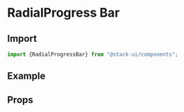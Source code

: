 
<Meta title="Components/RadialProgressBar" component="RadialProgressBar" />

<Story name="Import" />

# RadialProgress Bar

## Import

```jsx
import {RadialProgressBar} from "@stack-ui/components";
```
## Example

<Preview withToolbar>
    <Story name="Primary">
         <RadialProgress
            variant="primary"
            className="stackui-radialProgress"
            strokeWidth="9"
            sqsize="232"
            percentage="45"
          />
    </Story>
        <Story name="Success">
         <RadialProgress
            variant="success"
            className="stackui-radialProgress"
            strokeWidth="9"
            sqsize="160"
            percentage="83"
          />
    </Story>
</Preview>

<Story name="Props" />

## Props

<Props of={RadialProgressBarTypes} />


